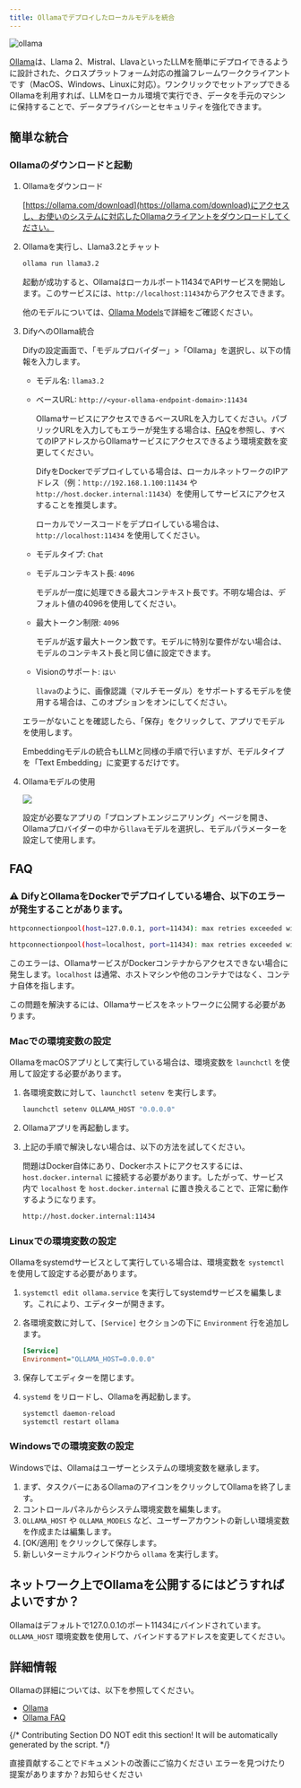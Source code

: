 ```yaml
---
title: Ollamaでデプロイしたローカルモデルを統合
---
```



![ollama](https://assets-docs.dify.ai/dify-enterprise-mintlify/jp/development/models-integration/4b23476f2be72e5c1acb9a3e5714b191.png)

[Ollama](https://github.com/jmorganca/ollama)は、Llama 2、Mistral、LlavaといったLLMを簡単にデプロイできるように設計された、クロスプラットフォーム対応の推論フレームワーククライアントです（MacOS、Windows、Linuxに対応）。ワンクリックでセットアップできるOllamaを利用すれば、LLMをローカル環境で実行でき、データを手元のマシンに保持することで、データプライバシーとセキュリティを強化できます。

## 簡単な統合

### Ollamaのダウンロードと起動

1.  Ollamaをダウンロード

    [https://ollama.com/download](https://ollama.com/download)にアクセスし、お使いのシステムに対応したOllamaクライアントをダウンロードしてください。

2.  Ollamaを実行し、Llama3.2とチャット

    ```bash
    ollama run llama3.2
    ```
    
    起動が成功すると、Ollamaはローカルポート11434でAPIサービスを開始します。このサービスには、`http://localhost:11434`からアクセスできます。

    他のモデルについては、[Ollama Models](https://ollama.com/library)で詳細をご確認ください。

3.  DifyへのOllama統合

    Difyの設定画面で、「モデルプロバイダー」>「Ollama」を選択し、以下の情報を入力します。

    *   モデル名: `llama3.2`
    *   ベースURL: `http://<your-ollama-endpoint-domain>:11434`

        OllamaサービスにアクセスできるベースURLを入力してください。パブリックURLを入力してもエラーが発生する場合は、[FAQ](#faq)を参照し、すべてのIPアドレスからOllamaサービスにアクセスできるよう環境変数を変更してください。

        DifyをDockerでデプロイしている場合は、ローカルネットワークのIPアドレス（例：`http://192.168.1.100:11434` や `http://host.docker.internal:11434`）を使用してサービスにアクセスすることを推奨します。

        ローカルでソースコードをデプロイしている場合は、`http://localhost:11434` を使用してください。

    *   モデルタイプ: `Chat`
    *   モデルコンテキスト長: `4096`

        モデルが一度に処理できる最大コンテキスト長です。不明な場合は、デフォルト値の4096を使用してください。
    *   最大トークン制限: `4096`

        モデルが返す最大トークン数です。モデルに特別な要件がない場合は、モデルのコンテキスト長と同じ値に設定できます。
    *   Visionのサポート: `はい`

        `llava`のように、画像認識（マルチモーダル）をサポートするモデルを使用する場合は、このオプションをオンにしてください。

    エラーがないことを確認したら、「保存」をクリックして、アプリでモデルを使用します。

    Embeddingモデルの統合もLLMと同様の手順で行いますが、モデルタイプを「Text Embedding」に変更するだけです。

4.  Ollamaモデルの使用

    ![](https://assets-docs.dify.ai/dify-enterprise-mintlify/jp/development/models-integration/aa3207efbcc2121ae5e03b233c90167a.png)


    設定が必要なアプリの「プロンプトエンジニアリング」ページを開き、Ollamaプロバイダーの中から`llava`モデルを選択し、モデルパラメーターを設定して使用します。

## FAQ

### ⚠️ DifyとOllamaをDockerでデプロイしている場合、以下のエラーが発生することがあります。

```bash
httpconnectionpool(host=127.0.0.1, port=11434): max retries exceeded with url:/cpi/chat (Caused by NewConnectionError('<urllib3.connection.HTTPConnection object at 0x7f8562812c20>: fail to establish a new connection:[Errno 111] Connection refused'))

httpconnectionpool(host=localhost, port=11434): max retries exceeded with url:/cpi/chat (Caused by NewConnectionError('<urllib3.connection.HTTPConnection object at 0x7f8562812c20>: fail to establish a new connection:[Errno 111] Connection refused'))
```

このエラーは、OllamaサービスがDockerコンテナからアクセスできない場合に発生します。`localhost` は通常、ホストマシンや他のコンテナではなく、コンテナ自体を指します。

この問題を解決するには、Ollamaサービスをネットワークに公開する必要があります。

### Macでの環境変数の設定

OllamaをmacOSアプリとして実行している場合は、環境変数を `launchctl` を使用して設定する必要があります。

1.  各環境変数に対して、`launchctl setenv` を実行します。

    ```bash
    launchctl setenv OLLAMA_HOST "0.0.0.0"
    ```

2. Ollamaアプリを再起動します。

3. 上記の手順で解決しない場合は、以下の方法を試してください。

    問題はDocker自体にあり、Dockerホストにアクセスするには、`host.docker.internal` に接続する必要があります。したがって、サービス内で `localhost` を `host.docker.internal` に置き換えることで、正常に動作するようになります。

    ```bash
    http://host.docker.internal:11434
    ```

### Linuxでの環境変数の設定

Ollamaをsystemdサービスとして実行している場合は、環境変数を `systemctl` を使用して設定する必要があります。

1. `systemctl edit ollama.service` を実行してsystemdサービスを編集します。これにより、エディターが開きます。
2. 各環境変数に対して、`[Service]` セクションの下に `Environment` 行を追加します。

    ```ini
    [Service]
    Environment="OLLAMA_HOST=0.0.0.0"
    ```
3.  保存してエディターを閉じます。
4.  `systemd` をリロードし、Ollamaを再起動します。

    ```bash
    systemctl daemon-reload
    systemctl restart ollama
    ```

### Windowsでの環境変数の設定

Windowsでは、Ollamaはユーザーとシステムの環境変数を継承します。

1.  まず、タスクバーにあるOllamaのアイコンをクリックしてOllamaを終了します。
2.  コントロールパネルからシステム環境変数を編集します。
3.  `OLLAMA_HOST` や `OLLAMA_MODELS` など、ユーザーアカウントの新しい環境変数を作成または編集します。
4.  [OK/適用] をクリックして保存します。
5.  新しいターミナルウィンドウから `ollama` を実行します。

## ネットワーク上でOllamaを公開するにはどうすればよいですか？

Ollamaはデフォルトで127.0.0.1のポート11434にバインドされています。`OLLAMA_HOST` 環境変数を使用して、バインドするアドレスを変更してください。

## 詳細情報

Ollamaの詳細については、以下を参照してください。

* [Ollama](https://github.com/jmorganca/ollama)
* [Ollama FAQ](https://github.com/ollama/ollama/blob/main/docs/faq)

{/*
Contributing Section
DO NOT edit this section!
It will be automatically generated by the script.
*/}

<CardGroup cols="2">
    <Card
        title="このページを編集する"
        icon="pen-to-square"
        href="https://github.com/langgenius/dify-docs/edit/main/ja-jp/development/models-integration/ollama.mdx"
    >
        直接貢献することでドキュメントの改善にご協力ください
    </Card>
    <Card
        title="問題を報告する"
        icon="github"
        href="https://github.com/langgenius/dify-docs/issues/new?title=ドキュメントの問題%3A%20&body=%23%23%20問題の説明%0A%3C%21--%20発見した問題について簡単に説明してください%20--%3E%0A%0A%23%23%20ページリンク%0Ahttps%3A%2F%2Fgithub.com%2Flanggenius%2Fdify-docs%2Fblob%2Fmain%2Fja-jp/development/models-integration%2Follama.mdx%0A%0A%23%23%20提案される変更%0A%3C%21--%20特定の変更案がある場合は、ここで説明してください%20--%3E%0A%0A%3C%21--%20ドキュメントの品質向上にご協力いただきありがとうございます！%20--%3E"
    >
        エラーを見つけたり提案がありますか？お知らせください
    </Card>
</CardGroup>
